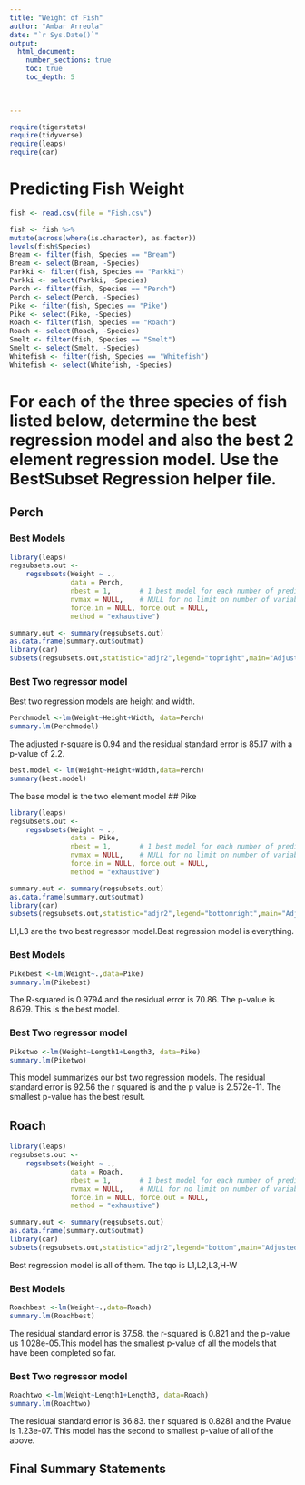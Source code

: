 ```yaml
---
title: "Weight of Fish"
author: "Ambar Arreola"
date: "`r Sys.Date()`"  
output: 
  html_document:
    number_sections: true
    toc: true
    toc_depth: 5

 
    
---
```



```r
require(tigerstats)
require(tidyverse)
require(leaps)
require(car)
```

# Predicting Fish Weight
```r
fish <- read.csv(file = "Fish.csv")
```

```r
 
fish <- fish %>%
mutate(across(where(is.character), as.factor))
levels(fish$Species)
Bream <- filter(fish, Species == "Bream")
Bream <- select(Bream, -Species) 
Parkki <- filter(fish, Species == "Parkki")
Parkki <- select(Parkki, -Species) 
Perch <- filter(fish, Species == "Perch")
Perch <- select(Perch, -Species) 
Pike <- filter(fish, Species == "Pike")
Pike <- select(Pike, -Species) 
Roach <- filter(fish, Species == "Roach")
Roach <- select(Roach, -Species) 
Smelt <- filter(fish, Species == "Smelt")
Smelt <- select(Smelt, -Species) 
Whitefish <- filter(fish, Species == "Whitefish")
Whitefish <- select(Whitefish, -Species) 
```

# For each of the three species of fish listed below, determine the best regression model and also the best 2 element regression model. Use the BestSubset Regression helper file.


## Perch

### Best Models


```r
library(leaps)
regsubsets.out <-
    regsubsets(Weight ~ .,
               data = Perch,
               nbest = 1,       # 1 best model for each number of predictors
               nvmax = NULL,    # NULL for no limit on number of variables
               force.in = NULL, force.out = NULL,
               method = "exhaustive")

summary.out <- summary(regsubsets.out)
as.data.frame(summary.out$outmat)
library(car)
subsets(regsubsets.out,statistic="adjr2",legend="topright",main="Adjusted R^2")
```





### Best Two regressor model

Best two regression models are height and width.

```r
Perchmodel <-lm(Weight~Height+Width, data=Perch)
summary.lm(Perchmodel)
```
The adjusted r-square is 0.94 and the residual standard error is 85.17 with a p-value of 2.2.


```r
best.model <- lm(Weight~Height+Width,data=Perch)
summary(best.model)
```

The base model is the two element model 
## Pike
```r
library(leaps)
regsubsets.out <-
    regsubsets(Weight ~ .,
               data = Pike,
               nbest = 1,       # 1 best model for each number of predictors
               nvmax = NULL,    # NULL for no limit on number of variables
               force.in = NULL, force.out = NULL,
               method = "exhaustive")

summary.out <- summary(regsubsets.out)
as.data.frame(summary.out$outmat)
library(car)
subsets(regsubsets.out,statistic="adjr2",legend="bottomright",main="Adjusted R^2")
```

L1,L3 are the two best regressor model.Best regression model is everything.

### Best Models
```r
Pikebest <-lm(Weight~.,data=Pike)
summary.lm(Pikebest)
```

The R-squared is 0.9794 and the residual error is 70.86. The p-value is 8.679. This is the best model.
 

### Best Two regressor model


```r
Piketwo <-lm(Weight~Length1+Length3, data=Pike)
summary.lm(Piketwo)
```

This model summarizes our bst two regression models. The residual standard error is 92.56 the r squared is and the  p value is 2.572e-11. The smallest p-value has the best result.

## Roach


```r
library(leaps)
regsubsets.out <-
    regsubsets(Weight ~ .,
               data = Roach,
               nbest = 1,       # 1 best model for each number of predictors
               nvmax = NULL,    # NULL for no limit on number of variables
               force.in = NULL, force.out = NULL,
               method = "exhaustive")

summary.out <- summary(regsubsets.out)
as.data.frame(summary.out$outmat)
library(car)
subsets(regsubsets.out,statistic="adjr2",legend="bottom",main="Adjusted R^2")
```

Best regression model is all of them. The tqo  is L1,L2,L3,H-W

### Best Models

```r
Roachbest <-lm(Weight~.,data=Roach)
summary.lm(Roachbest)
```
The residual standard error is 37.58. the r-squared is 0.821 and the p-value us 1.028e-05.This model has the smallest p-value of all the models that have been completed so far.



### Best Two regressor model

```r
Roachtwo <-lm(Weight~Length1+Length3, data=Roach)
summary.lm(Roachtwo)
```
The residual standard error is 36.83. the r squared is 0.8281 and the Pvalue is 1.23e-07. This model has the second to smallest p-value of all of the above.

## Final Summary Statements